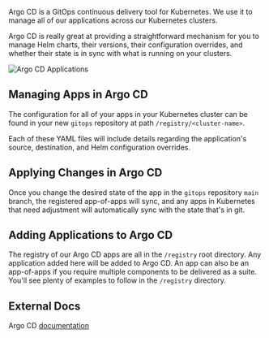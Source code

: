 
Argo CD is a GitOps continuous delivery tool for Kubernetes. We use it to manage all of our applications across our Kubernetes clusters.

Argo CD is really great at providing a straightforward mechanism for you to manage Helm charts, their versions, their configuration overrides, and whether their state is in sync with what is running on your clusters.

![Argo CD Applications](../img/kubefirst/argocd/argocd-apps.png)

## Managing Apps in Argo CD

The configuration for all of your apps in your Kubernetes cluster can be found in your new `gitops` repository at path `/registry/<cluster-name>`.

<Tabs>
    <TabItem value="github" label="GitHub registry applications">
        <GitHubArgoCD />
    </TabItem>
    <TabItem value="gitlab" label="GitLab registry applications">
        <GitLabArgoCD />
    </TabItem>
</Tabs>

Each of these YAML files will include details regarding the application's source, destination, and Helm configuration overrides.

## Applying Changes in Argo CD

Once you change the desired state of the app in the `gitops` repository `main` branch, the registered app-of-apps will sync, and any apps in Kubernetes that need adjustment will automatically sync with the state that's in git.

## Adding Applications to Argo CD

The registry of our Argo CD apps are all in the `/registry` root directory. Any application added here will be added to Argo CD. An app can also be an app-of-apps if you require multiple components to be delivered as a suite. You'll see plenty of examples to follow in the `/registry` directory.

## External Docs

Argo CD [documentation](https://argo-cd.readthedocs.io/en/stable/)

